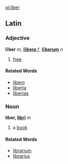 [[pl:liber]]

==Latin==
===Adjective===
'''līber''' ''m'', '''[[libera|lībera]]''' ''f'', '''[[liberum|līberum]]''' ''n''

#[[free]]
====Related Words====
*[[libero]]
*[[liberta]]
*[[libertas]]
===Noun===
'''liber, [[Wiktionary Appendix:Latin second declension|librī]]''' ''m''

#a [[book]]
====Related Words====
*[[librarium]]
*[[librarius]]